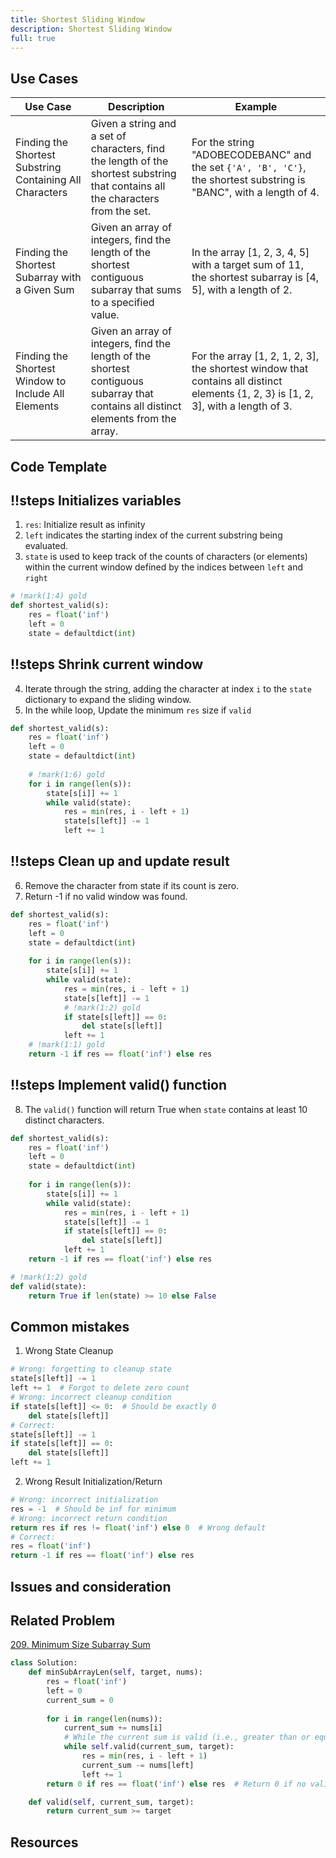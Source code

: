 ```yaml
---
title: Shortest Sliding Window
description: Shortest Sliding Window
full: true
---
```



## Use Cases

| Use Case   | Description   | Example  |
|-----------|----------------|--------|
| Finding the Shortest Substring Containing All Characters | Given a string and a set of characters, find the length of the shortest substring that contains all the characters from the set.                                     | For the string "ADOBECODEBANC" and the set `{'A', 'B', 'C'}`, the shortest substring is "BANC", with a length of 4.         |
| Finding the Shortest Subarray with a Given Sum | Given an array of integers, find the length of the shortest contiguous subarray that sums to a specified value.                                                       | In the array [1, 2, 3, 4, 5] with a target sum of 11, the shortest subarray is [4, 5], with a length of 2.                |
| Finding the Shortest Window to Include All Elements | Given an array of integers, find the length of the shortest contiguous subarray that contains all distinct elements from the array.                                   | For the array [1, 2, 1, 2, 3], the shortest window that contains all distinct elements {1, 2, 3} is [1, 2, 3], with a length of 3. |


## Code Template


<Scrollycoding>

## !!steps  Initializes variables
1. `res`: Initialize result as infinity
2. `left` indicates the starting index of the current substring being evaluated.
3. `state`  is used to keep track of the counts of characters (or elements) within the current window defined by the indices between `left` and `right`


```python !code
# !mark(1:4) gold
def shortest_valid(s):
    res = float('inf')
    left = 0
    state = defaultdict(int) 
```

## !!steps Shrink current window

4. Iterate through the string, adding the character at index `i` to the `state` dictionary to expand the sliding window.
5. In the while loop, Update the minimum `res` size if `valid`

```python !code
def shortest_valid(s):
    res = float('inf')
    left = 0
    state = defaultdict(int)
    
    # !mark(1:6) gold
    for i in range(len(s)):
        state[s[i]] += 1
        while valid(state):
            res = min(res, i - left + 1)
            state[s[left]] -= 1
            left += 1
```

## !!steps Clean up and update result

6. Remove the character from state if its count is zero.
7. Return -1 if no valid window was found.

```python !code
def shortest_valid(s):
    res = float('inf')
    left = 0
    state = defaultdict(int)
    
    for i in range(len(s)):
        state[s[i]] += 1
        while valid(state):
            res = min(res, i - left + 1)
            state[s[left]] -= 1
            # !mark(1:2) gold
            if state[s[left]] == 0:
                del state[s[left]]
            left += 1
    # !mark(1:1) gold
    return -1 if res == float('inf') else res
```

## !!steps Implement valid() function

8. The `valid()` function will return True when `state` contains at least 10 distinct characters.

```python !code
def shortest_valid(s):
    res = float('inf')
    left = 0
    state = defaultdict(int)
    
    for i in range(len(s)):
        state[s[i]] += 1
        while valid(state):
            res = min(res, i - left + 1)
            state[s[left]] -= 1
            if state[s[left]] == 0:
                del state[s[left]]
            left += 1
    return -1 if res == float('inf') else res

# !mark(1:2) gold
def valid(state):
    return True if len(state) >= 10 else False
```

</Scrollycoding>

## Common mistakes

1. Wrong State Cleanup
```python
# Wrong: forgetting to cleanup state
state[s[left]] -= 1
left += 1  # Forgot to delete zero count
# Wrong: incorrect cleanup condition
if state[s[left]] <= 0:  # Should be exactly 0
    del state[s[left]]
# Correct:
state[s[left]] -= 1
if state[s[left]] == 0:
    del state[s[left]]
left += 1
```

2. Wrong Result Initialization/Return
```python
# Wrong: incorrect initialization
res = -1  # Should be inf for minimum
# Wrong: incorrect return condition
return res if res != float('inf') else 0  # Wrong default
# Correct:
res = float('inf')
return -1 if res == float('inf') else res
```


## Issues and consideration


## Related Problem
[209. Minimum Size Subarray Sum](https://leetcode.com/problems/minimum-size-subarray-sum/description/)

```python
class Solution:
    def minSubArrayLen(self, target, nums):
        res = float('inf')
        left = 0
        current_sum = 0
        
        for i in range(len(nums)):
            current_sum += nums[i]
            # While the current sum is valid (i.e., greater than or equal to target)
            while self.valid(current_sum, target):
                res = min(res, i - left + 1)
                current_sum -= nums[left]
                left += 1                 
        return 0 if res == float('inf') else res  # Return 0 if no valid subarray found

    def valid(self, current_sum, target):
        return current_sum >= target
```

## Resources

